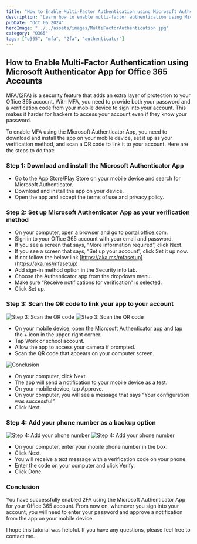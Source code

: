 ```yaml
---
title: "How to Enable Multi-Factor Authentication using Microsoft Authenticator"
description: "Learn how to enable multi-factor authentication using Microsoft Authenticator for your Office 365 account."
pubDate: "Oct 06 2024"
heroImage: "../../assets/images/MultiFactorAuthentication.jpg"
category: "O365"
tags: ["o365", "mfa", "2fa", "authenticator"]
---
```


## How to Enable Multi-Factor Authentication using Microsoft Authenticator App for Office 365 Accounts

MFA/(2FA) is a security feature that adds an extra layer of protection to your Office 365 account. With MFA, you need to provide both your password and a verification code from your mobile device to sign into your account. This makes it harder for hackers to access your account even if they know your password.

To enable MFA using the Microsoft Authenticator App, you need to download and install the app on your mobile device, set it up as your verification method, and scan a QR code to link it to your account. Here are the steps to do that:

### Step 1: Download and install the Microsoft Authenticator App

- Go to the App Store/Play Store on your mobile device and search for Microsoft Authenticator.
- Download and install the app on your device.
- Open the app and accept the terms of use and privacy policy.

### Step 2: Set up Microsoft Authenticator App as your verification method

- On your computer, open a browser and go to [portal.office.com](https://portal.office.com).
- Sign in to your Office 365 account with your email and password.
- If you see a screen that says, “More information required”, click Next.
- If you see a screen that says, “Set up your account”, click Set it up now.
- If not follow the below link [https://aka.ms/mfasetup](https://aka.ms/mfasetup)
- Add sign-in method option in the Security info tab.
- Choose the Authenticator app from the dropdown menu.
- Make sure “Receive notifications for verification” is selected.
- Click Set up.

### Step 3: Scan the QR code to link your app to your account

![Step 3: Scan the QR code](https://ik.imagekit.io/fazrinphcc/MultiFactorAuthentication/page2.jpg?updatedAt=1717915666195)
![Step 3: Scan the QR code](https://ik.imagekit.io/fazrinphcc/MultiFactorAuthentication/page3.jpg?updatedAt=1717915666202)

- On your mobile device, open the Microsoft Authenticator app and tap the + icon in the upper-right corner.
- Tap Work or school account.
- Allow the app to access your camera if prompted.
- Scan the QR code that appears on your computer screen.

![Conclusion](https://ik.imagekit.io/fazrinphcc/MultiFactorAuthentication/page6.jpg?updatedAt=1717915666145)

- On your computer, click Next.
- The app will send a notification to your mobile device as a test.
- On your mobile device, tap Approve.
- On your computer, you will see a message that says “Your configuration was successful”.
- Click Next.

### Step 4: Add your phone number as a backup option

![Step 4: Add your phone number](https://ik.imagekit.io/fazrinphcc/MultiFactorAuthentication/page4.jpg?updatedAt=1717915666241)
![Step 4: Add your phone number](https://ik.imagekit.io/fazrinphcc/MultiFactorAuthentication/page5.jpg?updatedAt=1717915666141)

- On your computer, enter your mobile phone number in the box.
- Click Next.
- You will receive a text message with a verification code on your phone.
- Enter the code on your computer and click Verify.
- Click Done.

### Conclusion

You have successfully enabled 2FA using the Microsoft Authenticator App for your Office 365 account. From now on, whenever you sign into your account, you will need to enter your password and approve a notification from the app on your mobile device.

I hope this tutorial was helpful. If you have any questions, please feel free to contact me.